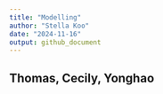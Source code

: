 ```yaml
---
title: "Modelling"
author: "Stella Koo"
date: "2024-11-16"
output: github_document
---
```


## Thomas, Cecily, Yonghao